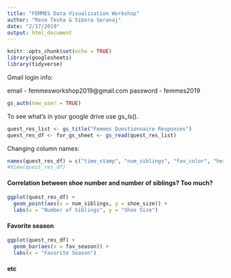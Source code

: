 ```yaml
---
title: "FEMMES Data Visualization Workshop"
author: "Revo Tesha & Sibora Seranaj"
date: "2/17/2019"
output: html_document
---
```


```r
knitr::opts_chunk$set(echo = TRUE)
library(googlesheets)
library(tidyverse)
```

Gmail login info:

email - femmesworkshop2019@gmail.com
password - femmes2019

```r
gs_auth(new_user = TRUE)
```

To see what's in your google drive use gs_ls().

```r
quest_res_list <- gs_title("Femmes Questionnaire Responses")
quest_res_df <- for_gs_sheet <- gs_read(quest_res_list)
```

Changing column names:
```r
names(quest_res_df) = c("time_stamp", "num_siblings", "fav_color", "height", "shoe_size", "movie_genre", "fav_chocolate", "fav_pet", "fav_season", "fav_num")
#View(quest_res_df)
```

#### Correlation between shoe number and number of siblings? Too much?

```r
ggplot(quest_res_df) + 
  geom_point(aes(x = num_siblings, y = shoe_size)) + 
  labs(x = "Number of Siblings", y = "Shoe Size")
```

#### Favorite season

```r
ggplot(quest_res_df) + 
  geom_bar(aes(x = fav_season)) +
  labs(x = "Favorite Season")
```

#### etc
